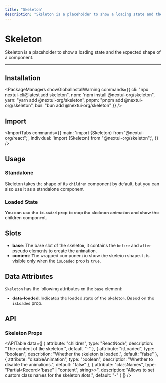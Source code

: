 ```yaml
---
title: "Skeleton"
description: "Skeleton is a placeholder to show a loading state and the expected shape of a component."
---
```



# Skeleton

Skeleton is a placeholder to show a loading state and the expected shape of a component.

<ComponentLinks component="skeleton" />

---

<CarbonAd/>

## Installation

<PackageManagers
  showGlobalInstallWarning
  commands={{
    cli: "npx nextui-cli@latest add skeleton",
    npm: "npm install @nextui-org/skeleton",
    yarn: "yarn add @nextui-org/skeleton",
    pnpm: "pnpm add @nextui-org/skeleton",
    bun: "bun add @nextui-org/skeleton"
  }}
/>

## Import

<ImportTabs
  commands={{
    main: 'import {Skeleton} from "@nextui-org/react";',
    individual: 'import {Skeleton} from "@nextui-org/skeleton";',
  }}
/>

## Usage

<CodeDemo title="Usage" files={skeletonContent.usage} />

### Standalone

Skeleton takes the shape of its `children` component by default, but you can also use
it as a standalone component.

<CodeDemo title="Standalone" files={skeletonContent.standalone} />

### Loaded State

You can use the `isLoaded` prop to stop the skeleton animation and show the children component.

<CodeDemo title="Loaded State" files={skeletonContent.loaded} />

## Slots

- **base**: The base slot of the skeleton, it contains the `before` and `after` pseudo elements to create the animation.
- **content**: The wrapped component to show the skeleton shape. It is visible only when the `isLoaded` prop is `true`.

<Spacer y={4}/>  

## Data Attributes

`Skeleton` has the following attributes on the `base` element:

- **data-loaded**:
  Indicates the loaded state of the skeleton. Based on the `isLoaded` prop.

<Spacer y={4}/>  

## API

### Skeleton Props

<APITable
  data={[
    {
      attribute: "children",
      type: "ReactNode",
      description: "The content of the skeleton.",
      default: "-"
    },
    {
      attribute: "isLoaded", 
      type: "boolean",
      description: "Whether the skeleton is loaded.",
      default: "false"
    },
    {
      attribute: "disableAnimation",
      type: "boolean", 
      description: "Whether to disable the animations.",
      default: "false"
    },
    {
      attribute: "classNames",
      type: "Partial<Record<\"base\" | \"content\", string>>",
      description: "Allows to set custom class names for the skeleton slots.",
      default: "-"
    }
  ]}
/>
